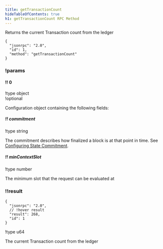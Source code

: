 ```yaml
---
title: getTransactionCount
hideTableOfContents: true
h1: getTransactionCount RPC Method
---
```


Returns the current Transaction count from the ledger

<APIMethod>

```jsonc !!request curl
{
  "jsonrpc": "2.0",
  "id": 1,
  "method": "getTransactionCount"
}
```

### !params

#### !! 0

!type object  
!optional

Configuration object containing the following fields:

##### !! commitment

!type string

The commitment describes how finalized a block is at that point in time. See
[Configuring State Commitment](/docs/rpc#configuring-state-commitment).

##### !! minContextSlot

!type number

The minimum slot that the request can be evaluated at

### !!result

```jsonc !response
{
  "jsonrpc": "2.0",
  // !hover result
  "result": 268,
  "id": 1
}
```

!type u64

The current Transaction count from the ledger

</APIMethod>
